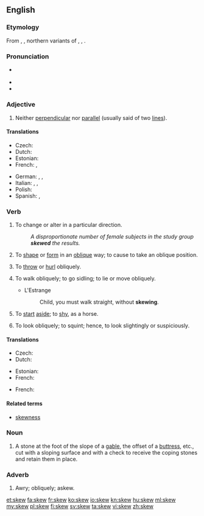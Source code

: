 ==English==

===Etymology===
From {{etyl|fro|en}} {{term|escuer|lang=fro}}, {{term|eskiuer|lang=fro}}, northern variants of {{term|eschuer|lang=fro}}, {{term|eschiver|lang=fro}}, {{term|eschever|lang=fro}}.

===Pronunciation===
* {{a|US}} {{X-SAMPA|/skjuː/}}
* {{audio|en-us-skew.ogg|Audio (US)}}
* {{rhymes|uː}}

===Adjective===
{{en-adj|-}}

# {{context|mathematics|lang=en}} Neither [[perpendicular]] nor [[parallel]] (usually said of two [[line]]s).

====Translations====
{{trans-top|neither perpendicular nor parallel}}
* Czech: {{t-|cs|šikmý|m}}
* Dutch: {{t+|nl|scheef}}
* Estonian: {{t-|et|kald}}
* French: {{t+|fr|gauche}}, {{t+|fr|oblique}}
{{trans-mid}}
* German: {{t+|de|schräg}}, {{t+|de|schief}}, {{t+|de|windschief}}
* Italian: {{t-|it|sghembo}}, {{t+|it|obliquo}}, {{t-|it|trasversale}}
* Polish: {{t+|pl|skośny|m}}
* Spanish: {{t+|es|asimétrico}}, {{t-|es|oblicuo}}
{{trans-bottom}}

===Verb===
{{en-verb}}

# {{context|transitive|lang=en}} To change or alter in a particular direction.
#: ''A disproportionate number of female subjects in the study group '''skewed''' the results.''
# {{context|transitive|lang=en}} To [[shape]] or [[form]] in an [[oblique]] way; to cause to take an oblique position.
# {{context|transitive|lang=en}} To [[throw]] or [[hurl]] obliquely.
# {{context|intransitive|lang=en}} To walk obliquely; to go sidling; to lie or move obliquely.
#* L'Estrange
#*: Child, you must walk straight, without '''skewing'''.
# {{context|intransitive|lang=en}} To [[start]] [[aside]]; to [[shy]], as a horse.
# {{context|intransitive|lang=en}} To look obliquely; to squint; hence, to look slightingly or suspiciously.
#: {{rfquotek|Beaumont and Fletcher}}

====Translations====
{{trans-top|to change or alter in a particular direction}}
* Czech: {{t-|cs|zkreslit}}
* Dutch: {{t+|nl|afleiden}}
{{trans-mid}}
* Estonian: {{t-|et|kallutama}}
* French: {{t+|fr|biaiser}}
{{trans-bottom}}
{{checktrans-top}}
* French: {{t+|fr|fausser}}
{{checktrans-bottom}}

====Related terms====
* [[skewness]]

===Noun===
{{en-noun}}

# {{context|architecture|lang=en}} A stone at the foot of the slope of a [[gable]], the offset of a [[buttress]], etc., cut with a sloping surface and with a check to receive the coping stones and retain them in place.

===Adverb===
{{en-adv}}

# Awry; obliquely; askew.

[[et:skew]]
[[fa:skew]]
[[fr:skew]]
[[ko:skew]]
[[io:skew]]
[[kn:skew]]
[[hu:skew]]
[[ml:skew]]
[[my:skew]]
[[pl:skew]]
[[fi:skew]]
[[sv:skew]]
[[ta:skew]]
[[vi:skew]]
[[zh:skew]]